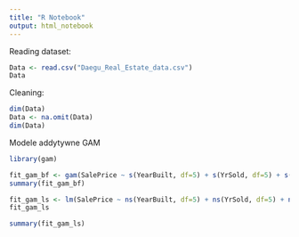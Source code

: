 ```yaml
---
title: "R Notebook"
output: html_notebook
---
```



Reading dataset:
```r
Data <- read.csv("Daegu_Real_Estate_data.csv")
Data
```



Cleaning:
```r
dim(Data)
Data <- na.omit(Data)
dim(Data)
```



Modele addytywne GAM
```r
library(gam)
```


```r
fit_gam_bf <- gam(SalePrice ~ s(YearBuilt, df=5) + s(YrSold, df=5) + s(MonthSold, df=5) + s(Size.sqf., df=5) + s(Floor, df=5) + s(N_manager, df=5) + s(N_SchoolNearBy.Elementary., df=5) + s(N_SchoolNearBy.University., df=5) + s(N_FacilitiesInApt, df=5) + HeatingType + AptManageType + SubwayStation, data=data)
summary(fit_gam_bf)
```

```r
fit_gam_ls <- lm(SalePrice ~ ns(YearBuilt, df=5) + ns(YrSold, df=5) + ns(MonthSold, df=5) + ns(Size.sqf., df=5) + ns(Floor, df=5) + ns(N_manager, df=5) + ns(N_SchoolNearBy.Elementary., df=3) + ns(N_SchoolNearBy.University., df=3) + ns(N_FacilitiesInApt, df=3) + HeatingType + AptManageType + SubwayStation, data=data)
fit_gam_ls
```

```r
summary(fit_gam_ls)
```

